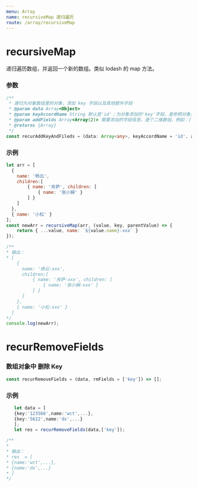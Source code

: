 ```yaml
---
menu: Array
name: recursiveMap 递归遍历
route: /array/recursiveMap
---
```


# recursiveMap
递归遍历数组，并返回一个新的数组。类似 lodash 的 map 方法。

### 参数

```typescript
/**
 * 递归为对象数组里的对象，添加 key 字段以及其他额外字段
 * @param data Array<Object>
 * @param keyAccordName String 默认是'id'；为对象添加的'key'字段，是参照对象里哪个原有的字段 作为值的
 * @param addFields Array<Array(2)> 需要添加的字段信息，是个二维数组，例如：[['name', 'title'], ['code', 'keyCode']]，表示添加的'title'字段值为’name'字段的值，以此类推
 * @returns {Array}
 */
const recurAddKeyAndFileds = (data: Array<any>, keyAccordName = 'id', addFields = []) => []
```

### 示例
```javascript
let arr = [
  {
    name: '杨云', 
    children:[
        { name: '肖萨', children: [
            { name: '张小娴' }
        ] }
    ]
  }, 
  { name: '小松' }
];
const newArr = recursiveMap(arr, (value, key, parentValue) => {
    return { ...value, name: `${value.name}-xxx` }
});

/**
* 输出：
* [
    {
      name: '杨云-xxx', 
      children:[
          { name: '肖萨-xxx', children: [
              { name: '张小娴-xxx' }
          ] }
      ]
    }, 
    { name: '小松-xxx' }
  ]
*/
console.log(newArr);

```
# recurRemoveFields
### 数组对象中 删除 Key

```typescript
const recurRemoveFields = (data, rmFields = ['key']) => [];

```
### 示例

```typescript
   let data = [
   {key:'123566',name:'wct',...},
   {key:'5622',name:'dx',...}
   ];
   let res = recurRemoveFields(data,['key']);

/**
*
* 输出：
* res  = [
* {name:'wct',...},
* {name:'dx',...}
* ]
*/
```

